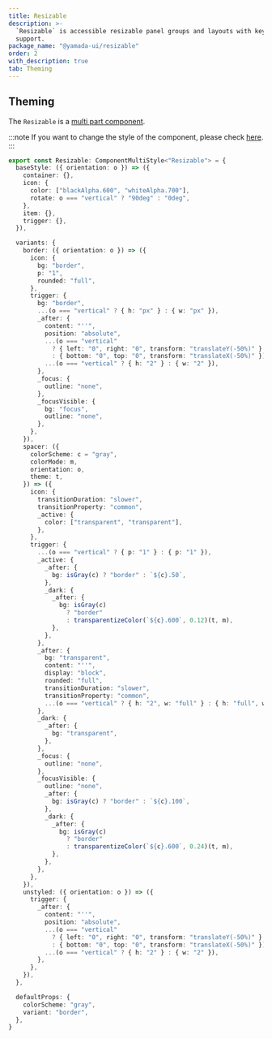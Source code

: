 ```yaml
---
title: Resizable
description: >-
  `Resizable` is accessible resizable panel groups and layouts with keyboard
  support.
package_name: "@yamada-ui/resizable"
order: 2
with_description: true
tab: Theming
---
```


## Theming

The `Resizable` is a [multi part component](/styled-system/theming/component-styles#multi-part-components).

:::note
If you want to change the style of the component, please check [here](/styled-system/theming/customize-theme#changing-the-style-of-components).
:::

```ts
export const Resizable: ComponentMultiStyle<"Resizable"> = {
  baseStyle: ({ orientation: o }) => ({
    container: {},
    icon: {
      color: ["blackAlpha.600", "whiteAlpha.700"],
      rotate: o === "vertical" ? "90deg" : "0deg",
    },
    item: {},
    trigger: {},
  }),

  variants: {
    border: ({ orientation: o }) => ({
      icon: {
        bg: "border",
        p: "1",
        rounded: "full",
      },
      trigger: {
        bg: "border",
        ...(o === "vertical" ? { h: "px" } : { w: "px" }),
        _after: {
          content: "''",
          position: "absolute",
          ...(o === "vertical"
            ? { left: "0", right: "0", transform: "translateY(-50%)" }
            : { bottom: "0", top: "0", transform: "translateX(-50%)" }),
          ...(o === "vertical" ? { h: "2" } : { w: "2" }),
        },
        _focus: {
          outline: "none",
        },
        _focusVisible: {
          bg: "focus",
          outline: "none",
        },
      },
    }),
    spacer: ({
      colorScheme: c = "gray",
      colorMode: m,
      orientation: o,
      theme: t,
    }) => ({
      icon: {
        transitionDuration: "slower",
        transitionProperty: "common",
        _active: {
          color: ["transparent", "transparent"],
        },
      },
      trigger: {
        ...(o === "vertical" ? { p: "1" } : { p: "1" }),
        _active: {
          _after: {
            bg: isGray(c) ? "border" : `${c}.50`,
          },
          _dark: {
            _after: {
              bg: isGray(c)
                ? "border"
                : transparentizeColor(`${c}.600`, 0.12)(t, m),
            },
          },
        },
        _after: {
          bg: "transparent",
          content: "''",
          display: "block",
          rounded: "full",
          transitionDuration: "slower",
          transitionProperty: "common",
          ...(o === "vertical" ? { h: "2", w: "full" } : { h: "full", w: "2" }),
        },
        _dark: {
          _after: {
            bg: "transparent",
          },
        },
        _focus: {
          outline: "none",
        },
        _focusVisible: {
          outline: "none",
          _after: {
            bg: isGray(c) ? "border" : `${c}.100`,
          },
          _dark: {
            _after: {
              bg: isGray(c)
                ? "border"
                : transparentizeColor(`${c}.600`, 0.24)(t, m),
            },
          },
        },
      },
    }),
    unstyled: ({ orientation: o }) => ({
      trigger: {
        _after: {
          content: "''",
          position: "absolute",
          ...(o === "vertical"
            ? { left: "0", right: "0", transform: "translateY(-50%)" }
            : { bottom: "0", top: "0", transform: "translateX(-50%)" }),
          ...(o === "vertical" ? { h: "2" } : { w: "2" }),
        },
      },
    }),
  },

  defaultProps: {
    colorScheme: "gray",
    variant: "border",
  },
}
```
